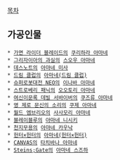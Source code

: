 [[목차]]

== 가공인물 ==
 * [[가면 라이더 블레이드]]의 [[쿠리하라 아마네]]
 * [[그리자이아의 과실]]의 [[스오우 아마네]]
 * [[데스노트]]의 [[아마네 미사]]
 * [[드림 클럽]]의 [[아마네(드림 클럽)]]
 * [[슈퍼로봇대전 NEO]]의 [[이나바 아마네]]
 * [[스트로베리 패닉]]의 [[오오토리 아마네]]
 * [[여신이문록 데빌 서바이버]]의 [[쿠즈류 아마네]]
 * [[영 제로 문신의 소리]]의 [[쿠제 아마네]]
 * [[월드 엠브리오]]의 [[사사모리 아마네]]
 * [[블레이블루]]의 [[아마네 니시키]]
 * [[천지무용]]의 [[아마네 카우낙]]
 * [[헌터×헌터]]의 [[아마네(헌터×헌터)]]
 * [[CANVAS]]의 [[타치바나 아마네]]
 * [[Steins;Gate]]의 [[아마네 스즈하]]

